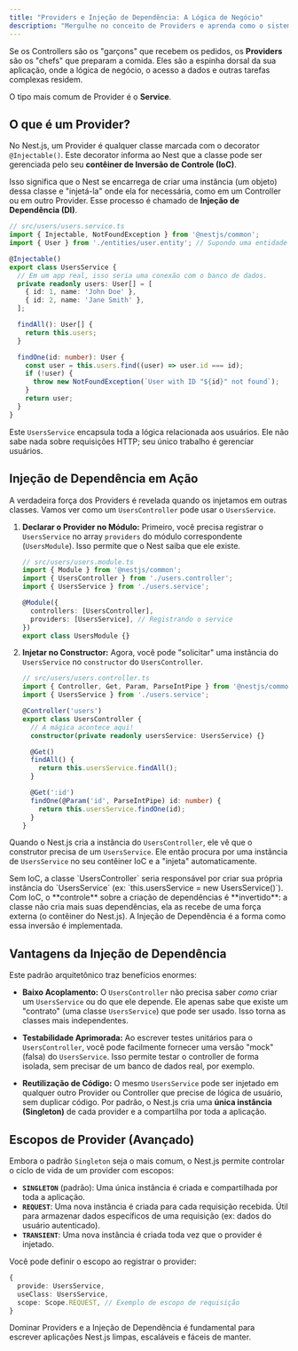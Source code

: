 ```yaml
---
title: "Providers e Injeção de Dependência: A Lógica de Negócio"
description: "Mergulhe no conceito de Providers e aprenda como o sistema de Injeção de Dependência do Nest.js promove um código desacoplado, testável e reutilizável."
---
```



Se os Controllers são os "garçons" que recebem os pedidos, os **Providers** são os "chefs" que preparam a comida. Eles são a espinha dorsal da sua aplicação, onde a lógica de negócio, o acesso a dados e outras tarefas complexas residem.

O tipo mais comum de Provider é o **Service**.

## O que é um Provider?

No Nest.js, um Provider é qualquer classe marcada com o decorator `@Injectable()`. Este decorator informa ao Nest que a classe pode ser gerenciada pelo seu **contêiner de Inversão de Controle (IoC)**.

Isso significa que o Nest se encarrega de criar uma instância (um objeto) dessa classe e "injetá-la" onde ela for necessária, como em um Controller ou em outro Provider. Esse processo é chamado de **Injeção de Dependência (DI)**.

```typescript
// src/users/users.service.ts
import { Injectable, NotFoundException } from '@nestjs/common';
import { User } from './entities/user.entity'; // Supondo uma entidade User

@Injectable()
export class UsersService {
  // Em um app real, isso seria uma conexão com o banco de dados.
  private readonly users: User[] = [
    { id: 1, name: 'John Doe' },
    { id: 2, name: 'Jane Smith' },
  ];

  findAll(): User[] {
    return this.users;
  }

  findOne(id: number): User {
    const user = this.users.find((user) => user.id === id);
    if (!user) {
      throw new NotFoundException(`User with ID "${id}" not found`);
    }
    return user;
  }
}
```
Este `UsersService` encapsula toda a lógica relacionada aos usuários. Ele não sabe nada sobre requisições HTTP; seu único trabalho é gerenciar usuários.

## Injeção de Dependência em Ação

A verdadeira força dos Providers é revelada quando os injetamos em outras classes. Vamos ver como um `UsersController` pode usar o `UsersService`.

1.  **Declarar o Provider no Módulo:** Primeiro, você precisa registrar o `UsersService` no array `providers` do módulo correspondente (`UsersModule`). Isso permite que o Nest saiba que ele existe.

    ```typescript
    // src/users/users.module.ts
    import { Module } from '@nestjs/common';
    import { UsersController } from './users.controller';
    import { UsersService } from './users.service';

    @Module({
      controllers: [UsersController],
      providers: [UsersService], // Registrando o service
    })
    export class UsersModule {}
    ```

2.  **Injetar no Constructor:** Agora, você pode "solicitar" uma instância do `UsersService` no `constructor` do `UsersController`.

    ```typescript
    // src/users/users.controller.ts
    import { Controller, Get, Param, ParseIntPipe } from '@nestjs/common';
    import { UsersService } from './users.service';

    @Controller('users')
    export class UsersController {
      // A mágica acontece aqui!
      constructor(private readonly usersService: UsersService) {}

      @Get()
      findAll() {
        return this.usersService.findAll();
      }

      @Get(':id')
      findOne(@Param('id', ParseIntPipe) id: number) {
        return this.usersService.findOne(id);
      }
    }
    ```

Quando o Nest.js cria a instância do `UsersController`, ele vê que o construtor precisa de um `UsersService`. Ele então procura por uma instância de `UsersService` no seu contêiner IoC e a "injeta" automaticamente.

<Aside title="🔁 O que é Inversão de Controle (IoC)?">
Sem IoC, a classe `UsersController` seria responsável por criar sua própria instância do `UsersService` (ex: `this.usersService = new UsersService()`). Com IoC, o **controle** sobre a criação de dependências é **invertido**: a classe não cria mais suas dependências, ela as recebe de uma força externa (o contêiner do Nest.js). A Injeção de Dependência é a forma como essa inversão é implementada.
</Aside>

## Vantagens da Injeção de Dependência

Este padrão arquitetônico traz benefícios enormes:

-   **Baixo Acoplamento:** O `UsersController` não precisa saber *como* criar um `UsersService` ou do que ele depende. Ele apenas sabe que existe um "contrato" (uma classe `UsersService`) que pode ser usado. Isso torna as classes mais independentes.

-   **Testabilidade Aprimorada:** Ao escrever testes unitários para o `UsersController`, você pode facilmente fornecer uma versão "mock" (falsa) do `UsersService`. Isso permite testar o controller de forma isolada, sem precisar de um banco de dados real, por exemplo.

-   **Reutilização de Código:** O mesmo `UsersService` pode ser injetado em qualquer outro Provider ou Controller que precise de lógica de usuário, sem duplicar código. Por padrão, o Nest.js cria uma **única instância (Singleton)** de cada provider e a compartilha por toda a aplicação.

## Escopos de Provider (Avançado)

Embora o padrão `Singleton` seja o mais comum, o Nest.js permite controlar o ciclo de vida de um provider com escopos:

-   **`SINGLETON`** (padrão): Uma única instância é criada e compartilhada por toda a aplicação.
-   **`REQUEST`**: Uma nova instância é criada para cada requisição recebida. Útil para armazenar dados específicos de uma requisição (ex: dados do usuário autenticado).
-   **`TRANSIENT`**: Uma nova instância é criada toda vez que o provider é injetado.

Você pode definir o escopo ao registrar o provider:
```typescript
{
  provide: UsersService,
  useClass: UsersService,
  scope: Scope.REQUEST, // Exemplo de escopo de requisição
}
```

Dominar Providers e a Injeção de Dependência é fundamental para escrever aplicações Nest.js limpas, escaláveis e fáceis de manter.
